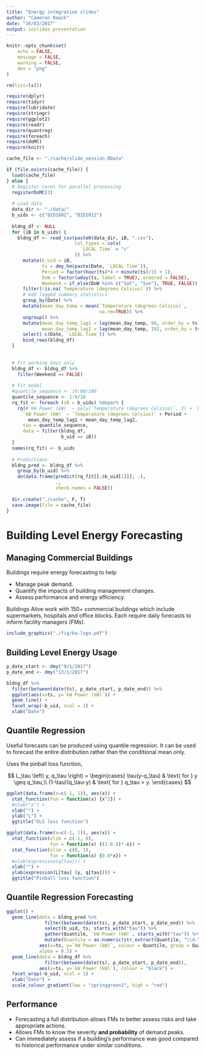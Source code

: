 ```yaml
---
title: "Energy integration slides"
author: "Cameron Roach"
date: "16/03/2017"
output: ioslides_presentation
---
```



```r
knitr::opts_chunk$set(
	echo = FALSE,
	message = FALSE,
	warning = FALSE,
	dev = "png"
)

rm(list=ls())

require(dplyr)
require(tidyr)
require(lubridate)
require(stringr)
require(ggplot2)
require(readr)
require(quantreg)
require(foreach)
require(doMC)
require(knitr)

cache_file <- "./cache/slide_session.RData"

if (file.exists(cache_file)) {
  load(cache_file)
} else {
  # Register cores for parallel processing
  registerDoMC(3)
  
  # Load data
  data_dir <- "./data/"
  b_uids <- c("BID1002", "BID1012")
  
  bldng_df <- NULL
  for (iB in b_uids) {
    bldng_df <- read_csv(paste0(data_dir, iB, ".csv"),
                         col_types = cols(
                           `LOCAL Time` = "c"
                         )) %>%
      mutate(b_uid = iB,
             ts = dmy_hm(paste(Date, `LOCAL Time`)),
             Period = factor(hour(ts)*4 + minute(ts)/15 + 1),
             DoW = factor(wday(ts, label = TRUE), ordered = FALSE),
             Weekend = if_else(DoW %in% c("Sat", "Sun"), TRUE, FALSE)) %>% 
      filter(!is.na(`Temperature (degrees Celsius)`)) %>% 
      # Add lagged summary statistics
      group_by(Date) %>% 
      mutate(mean_day_temp = mean(`Temperature (degrees Celsius)`,
                                  na.rm=TRUE)) %>% 
      ungroup() %>% 
      mutate(mean_day_temp_lag1 = lag(mean_day_temp, 96, order_by = ts),
             mean_day_temp_lag2 = lag(mean_day_temp, 192, order_by = ts)) %>% 
      select(-c(Date, `LOCAL Time`)) %>% 
      bind_rows(bldng_df)
  }
  
  
  # Fit working days only
  bldng_df <- bldng_df %>% 
    filter(Weekend == FALSE)
  
  # Fit model
  #quantile_sequence <- 10:90/100
  quantile_sequence <- 1:9/10
  rq_fit <- foreach (iB = b_uids) %dopar% {
    rq(#`kW Power (kW)` ~ poly(`Temperature (degrees Celsius)`, 2) + `Humidity (%)` + Period + DoW,
      `kW Power (kW)` ~ `Temperature (degrees Celsius)` + Period + 
        mean_day_temp_lag1 + mean_day_temp_lag2,
      tau = quantile_sequence,
      data = filter(bldng_df,
                    b_uid == iB))
  }
  names(rq_fit) <- b_uids
  
  # Predictions
  bldng_pred <- bldng_df %>% 
    group_by(b_uid) %>% 
    do(data.frame(predict(rq_fit[[.$b_uid[1]]], .),
                  .,
                  check.names = FALSE))
  
  dir.create("./cache", F, T)
  save.image(file = cache_file)
}
```


# Building Level Energy Forecasting

## Managing Commercial Buildings

Buildings require energy forecasting to help

- Manage peak demand.
- Quantify the impacts of building management changes.
- Assess performance and energy efficiency.

Buildings Alive work with 150+ commercial buildings which include supermarkets, hospitals and office blocks. Each require daily forecasts to inform facility managers (FMs).

```r
include_graphics("./fig/ba-logo.pdf")
```

## Building Level Energy Usage

```r
p_date_start <- dmy("9/1/2017")
p_date_end <- dmy("13/1/2017")

bldng_df %>% 
  filter(between(date(ts), p_date_start, p_date_end)) %>% 
  ggplot(aes(x=ts, y=`kW Power (kW)`)) + 
  geom_line() + 
  facet_wrap(~b_uid, ncol = 1) +
  xlab("Date")
```


## Quantile Regression

Useful forecasts can be produced using quantile regression. It can be used to forecast the entire distribution rather than the conditional mean only. 

Uses the pinball loss function,

$$
L_\tau \left( y, q_\tau \right) =
\begin{cases}
  \tau(y-q_\tau) & \text{ for } y \geq q_\tau,\\
  (1-\tau)(q_\tau-y) & \text{ for } q_\tau > y.
\end{cases}
$$

```r
ggplot(data.frame(x=c(-1, 1)), aes(x)) +  
  stat_function(fun = function(x) {x^2}) + 
  #xlab("x") + 
  xlab("") +
  ylab("L") + 
  ggtitle("OLS loss function") 

ggplot(data.frame(x=c(-1, 1)), aes(x)) +  
  stat_function(xlim = c(-1, 0), 
                fun = function(x) {(1-0.8)*-x}) + 
  stat_function(xlim = c(0, 1), 
                fun = function(x) {0.8*x}) + 
  #xlab(expression(q[tau])) + 
  xlab("") +
  ylab(expression(L[tau] (y, q[tau]))) + 
  ggtitle("Pinball loss function") 
``` 

## Quantile Regression Forecasting

```r
ggplot() +
  geom_line(data = bldng_pred %>% 
              filter(between(date(ts), p_date_start, p_date_end)) %>% 
              select(b_uid, ts, starts_with("tau")) %>% 
              gather(Quantile, `kW Power (kW)`, starts_with("tau")) %>% 
              mutate(Quantile = as.numeric(str_extract(Quantile, "\\d.\\d+"))),
            aes(x=ts, y=`kW Power (kW)`, colour = Quantile, group = Quantile),
            alpha = 0.5) +
  geom_line(data = bldng_df %>% 
              filter(between(date(ts), p_date_start, p_date_end)),
            aes(x=ts, y=`kW Power (kW)`), colour = "black") +
  facet_wrap(~b_uid, ncol = 1) +
  xlab("Date") +
  scale_colour_gradient(low = "springgreen3", high = "red")
```


## Performance

* Forecasting a full distribution allows FMs to better assess risks and take appropriate actions.
* Allows FMs to know the severity __and probability__ of demand peaks.
* Can immediately assess if a building's performance was good compared to historical performance under similar conditions.